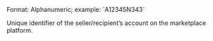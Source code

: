 <ResponseField name="receiver_account_id" type="string">
Format: Alphanumeric; example: `A12345N343`

Unique identifier of the seller/recipient’s account on the marketplace platform.
</ResponseField>

